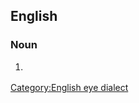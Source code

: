 ==English==

===Noun===
{{head|en|noun}}
# {{lb|en|chiefly|humorous}} {{eye dialect of|education|lang=en}}

[[Category:English eye dialect]]